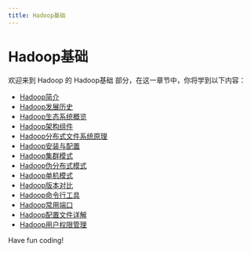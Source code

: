 ```yaml
---
title: Hadoop基础
---
```


# Hadoop基础

欢迎来到 Hadoop 的 Hadoop基础 部分，在这一章节中，你将学到以下内容：

- [Hadoop简介](./0-hadoop-introduction.mdx)
- [Hadoop发展历史](./1-hadoop-development-history.mdx)
- [Hadoop生态系统概览](./2-overview-of-the-hadoop-ecosystem.mdx)
- [Hadoop架构组件](./3-hadoop-architecture-components.mdx)
- [Hadoop分布式文件系统原理](./4-principle-of-hadoop-distributed-file-system.mdx)
- [Hadoop安装与配置](./5-hadoop-installation-and-configuration.mdx)
- [Hadoop集群模式](./6-hadoop-cluster-mode.mdx)
- [Hadoop伪分布式模式](./7-hadoop-pseudo-distributed-mode.mdx)
- [Hadoop单机模式](./8-hadoop-stand-alone-mode.mdx)
- [Hadoop版本对比](./9-hadoop-version-comparison.mdx)
- [Hadoop命令行工具](./10-hadoop-command-line-tools.mdx)
- [Hadoop常用端口](./11-hadoop-commonly-used-ports.mdx)
- [Hadoop配置文件详解](./12-detailed-explanation-of-hadoop-configuration-file.mdx)
- [Hadoop用户权限管理](./13-hadoop-user-rights-management.mdx)

Have fun coding!